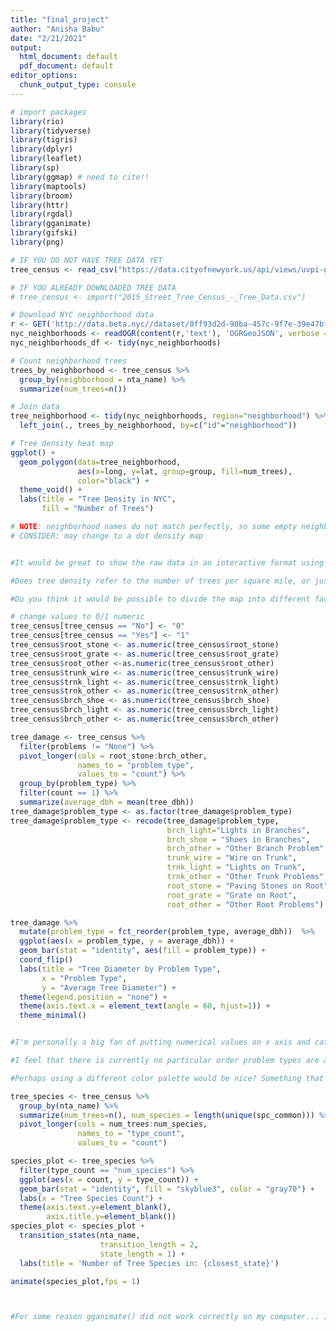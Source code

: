 ```yaml
---
title: "final_project"
author: "Anisha Babu"
date: "2/21/2021"
output:
  html_document: default
  pdf_document: default
editor_options:
  chunk_output_type: console
---
```


```r
# import packages
library(rio)
library(tidyverse)
library(tigris)
library(dplyr)
library(leaflet)
library(sp)
library(ggmap) # need to cite!!
library(maptools)
library(broom)
library(httr)
library(rgdal)
library(gganimate)
library(gifski)
library(png)

# IF YOU DO NOT HAVE TREE DATA YET
tree_census <- read_csv("https://data.cityofnewyork.us/api/views/uvpi-gqnh/rows.csv")

# IF YOU ALREADY DOWNLOADED TREE DATA
# tree_census <- import("2015_Street_Tree_Census_-_Tree_Data.csv")

# Download NYC neighborhood data 
r <- GET('http://data.beta.nyc//dataset/0ff93d2d-90ba-457c-9f7e-39e47bf2ac5f/resource/35dd04fb-81b3-479b-a074-a27a37888ce7/download/d085e2f8d0b54d4590b1e7d1f35594c1pediacitiesnycneighborhoods.geojson')
nyc_neighborhoods <- readOGR(content(r,'text'), 'OGRGeoJSON', verbose = F)
nyc_neighborhoods_df <- tidy(nyc_neighborhoods)

```


```r
# Count neighborhood trees
trees_by_neighborhood <- tree_census %>%
  group_by(neighborhood = nta_name) %>%
  summarize(num_trees=n())

# Join data
tree_neighborhood <- tidy(nyc_neighborhoods, region="neighborhood") %>%
  left_join(., trees_by_neighborhood, by=c("id"="neighborhood")) 

# Tree density heat map
ggplot() + 
  geom_polygon(data=tree_neighborhood, 
               aes(x=long, y=lat, group=group, fill=num_trees),
               color="black") +
  theme_void() +
  labs(title = "Tree Density in NYC",
       fill = "Number of Trees") 

# NOTE: neighborhood names do not match perfectly, so some empty neighborhoods
# CONSIDER: may change to a dot density map


#It would be great to show the raw data in an interactive format using {reactable} we learned during class.

#Does tree density refer to the number of trees per square mile, or just the number of trees in the neighborhood? Again, providing raw data would help readers tap into the visualization in depth!

#Do you think it would be possible to divide the map into different facets, showing each of the prominent neighborhoods in NYC (e.g. Manhattan, Staten Island, Queens)? Sorry if this feels like asking a bit too much...


```

```r
# change values to 0/1 numeric
tree_census[tree_census == "No"] <- "0"  
tree_census[tree_census == "Yes"] <- "1"
tree_census$root_stone <- as.numeric(tree_census$root_stone)
tree_census$root_grate <- as.numeric(tree_census$root_grate)
tree_census$root_other <-as.numeric(tree_census$root_other)
tree_census$trunk_wire <- as.numeric(tree_census$trunk_wire)
tree_census$trnk_light <- as.numeric(tree_census$trnk_light)
tree_census$trnk_other <- as.numeric(tree_census$trnk_other)
tree_census$brch_shoe <- as.numeric(tree_census$brch_shoe)
tree_census$brch_light <- as.numeric(tree_census$brch_light)
tree_census$brch_other <- as.numeric(tree_census$brch_other)

tree_damage <- tree_census %>%
  filter(problems != "None") %>%
  pivot_longer(cols = root_stone:brch_other, 
               names_to = "problem_type", 
               values_to = "count") %>%
  group_by(problem_type) %>%
  filter(count == 1) %>%
  summarize(average_dbh = mean(tree_dbh))
tree_damage$problem_type <- as.factor(tree_damage$problem_type) 
tree_damage$problem_type <- recode(tree_damage$problem_type, 
                                   brch_light="Lights in Branches",
                                   brch_shoe = "Shoes in Branches",
                                   brch_other = "Other Branch Problem",
                                   trunk_wire = "Wire on Trunk",
                                   trnk_light = "Lights on Trunk",
                                   trnk_other = "Other Trunk Problems",
                                   root_stone = "Paving Stones on Root",
                                   root_grate = "Grate on Root",
                                   root_other = "Other Root Problems")

tree_damage %>%
  mutate(problem_type = fct_reorder(problem_type, average_dbh))  %>% 
  ggplot(aes(x = problem_type, y = average_dbh)) +
  geom_bar(stat = "identity", aes(fill = problem_type)) +
  coord_flip()
  labs(title = "Tree Diameter by Problem Type",
       x = "Problem Type",
       y = "Average Tree Diameter") +
  theme(legend.position = "none") +
  theme(axis.text.x = element_text(angle = 60, hjust=1)) + 
  theme_minimal()


#I'm personally a big fan of putting numerical values on x axis and categorical values on y axis. I also suggest using coord_flip() like we used for Lab 1?

#I feel that there is currently no particular order problem types are arranged. What about arranging them in descending order?

#Perhaps using a different color palette would be nice? Something that represents forests, trees, and etc. Try "BottleRocket1" palette from wesanderson package!
```

```r
tree_species <- tree_census %>%
  group_by(nta_name) %>%
  summarize(num_trees=n(), num_species = length(unique(spc_common))) %>%
  pivot_longer(cols = num_trees:num_species, 
               names_to = "type_count",
               values_to = "count")

species_plot <- tree_species %>%
  filter(type_count == "num_species") %>%
  ggplot(aes(x = count, y = type_count)) +
  geom_bar(stat = "identity", fill = "skyblue3", color = "gray70") +
  labs(x = "Tree Species Count") +
  theme(axis.text.y=element_blank(),
        axis.title.y=element_blank())
species_plot <- species_plot +
  transition_states(nta_name,
                    transition_length = 2,
                    state_length = 1) +
  labs(title = 'Number of Tree Species in: {closest_state}')

animate(species_plot,fps = 1)



#For some reason gganimate() did not work correctly on my computer... I think it's on my end because other reviewers didn't seem to have a problem. I'm so sorry I couldn't five you meaningful feedback on this!


```







